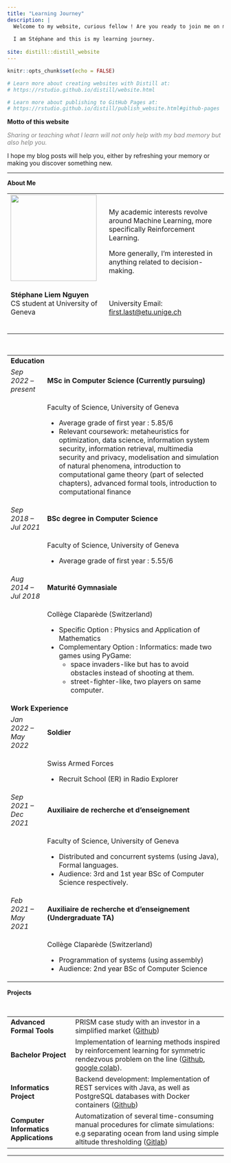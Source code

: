 ```yaml
---
title: "Learning Journey"
description: |
  Welcome to my website, curious fellow ! Are you ready to join me on my journey ?
  
  I am Stéphane and this is my learning journey.
   
site: distill::distill_website
---
```


```r
knitr::opts_chunk$set(echo = FALSE)

# Learn more about creating websites with Distill at:
# https://rstudio.github.io/distill/website.html

# Learn more about publishing to GitHub Pages at:
# https://rstudio.github.io/distill/publish_website.html#github-pages

```

**Motto of this website**

<span style="color:gray">*Sharing or teaching what I learn will not only help with my bad memory but also help you.*</span>
   
I hope my blog posts will help you, either by refreshing your memory or making you discover something new.

---

**About Me**

<!---  <img src="images/profile.jpeg" alt="Profile Picture" class="profile-picture"> --->

<table>
<tr>
<td>
<img align="left" src="images/profile-circle.png" width="200">
</td>
<td>
My academic interests revolve around Machine Learning, more specifically Reinforcement Learning.

More generally, I'm interested in anything related to decision-making.
</td>
</tr>
<tr>
<td>
<p class="small">
**Stéphane Liem Nguyen**<br>
CS student at University of Geneva<br>
<!---Email--->
  <a href="mailto:stephane13ste@gmail.com" target="_blank" rel="noopener noreferrer"><i class="fa fa-envelope" aria-hidden="true"></i></a>&nbsp;
<!---Linkedin--->
  <a href="https://www.linkedin.com/in/stéphane-liem-nguyen/" target="_blank" rel="noopener noreferrer"><i class="fa fa-linkedin"></i></a>&nbsp;
<!---GitHub--->
  <a href="https://github.com/Zenchiyu/" target="_blank" rel="noopener noreferrer"><i class="fab fa-github"></i></a>&nbsp;
<!---ResearchGate--->
  <a href="https://www.researchgate.net/profile/Stephane_Nguyen?ev=hdr_xprf&_tp=eyJjb250ZXh0Ijp7InBhZ2UiOiJfZGlyZWN0In19" target="_blank" rel="noopener noreferrer"><i class="fa-brands fa-researchgate"></i></a>&nbsp;
</p>
</td>
<td>
University Email: <a href="mailto:stephane.nguyen@etu.unige.ch">first.last@etu.unige.ch</a>
</td>
</tr>
</table>


<!--- CV --->
<table>
<tr>
<td colspan="2">**Education**</td>
<tr>
<td>
*Sep 2022 – present*</td>&emsp;<td>**MSc in Computer Science (Currently pursuing)**</td>
</tr>
<tr>
<td></td>
<td>Faculty of Science, University of Geneva

<p class="small">
- Average grade of first year : 5.85/6
- Relevant coursework: metaheuristics for optimization, data science, information system
security, information retrieval, multimedia security and privacy, modelisation and simulation of natural phenomena, introduction to computational game theory (part of selected
chapters), advanced formal tools, introduction to computational finance</p></td>
</tr>

<tr>
<td>
*Sep 2018 – Jul 2021*</td>&emsp;<td>**BSc degree in Computer Science**</td>
</tr>
<tr>
<td></td>
<td>Faculty of Science, University of Geneva

<p class="small">
- Average grade of first year : 5.55/6
</p></td>
</tr>


<tr>
<td>
*Aug 2014 – Jul 2018*</td>&emsp;<td>**Maturité Gymnasiale**</td>
</tr>
<tr>
<td></td>
<td>Collège Claparède (Switzerland)

<p class="small">
<ul>
<li>Specific Option : Physics and Application of Mathematics</li>
<li>Complementary Option : Informatics: made two games using PyGame:
  <ul>
  <li>space invaders-like but has to avoid obstacles instead of shooting at them.</li>
  <li>street-fighter-like, two players on same computer.</li>
  </ul>
</li>
</ul>
</p></td>
</tr>

<!--- -------------------------------------- --->
<tr>
<td colspan="2">**Work Experience**</td>
</tr>
<tr>
<td>
*Jan 2022 – May 2022*</td>&emsp;<td>**Soldier**</td>
</tr>
<tr>
<td></td>
<td>Swiss Armed Forces

<p class="small">
- Recruit School (ER) in Radio Explorer</p></td>
</tr>

<tr>
<td>
*Sep 2021 – Dec 2021*</td>&emsp;<td>**Auxiliaire de recherche et d’enseignement**</td>
</tr>
<tr>
<td></td>
<td>Faculty of Science, University of Geneva

<p class="small">
-  Distributed and concurrent systems (using Java), Formal languages.
- Audience: 3rd and 1st year BSc of Computer Science respectively.
</p></td>
</tr>


<tr>
<td>
*Feb 2021 – May 2021*</td>&emsp;<td>**Auxiliaire de recherche et d’enseignement (Undergraduate TA)**</td>
</tr>
<tr>
<td></td>
<td>Collège Claparède (Switzerland)

<p class="small">
- Programmation of systems (using assembly)
- Audience: 2nd year BSc of Computer Science
</p></td>
</tr>
</table>

<!--- -------------------------------------- --->
**Projects**

<table>
<tr>
<td>
**Advanced Formal Tools**</td>&emsp;<td>PRISM case study with an investor in a simplified market (<a href="https://github.com/Zenchiyu/advanced-formal-tools" target="_blank" rel="noopener noreferrer">Github</a>)</td>

<tr>
<td>
**Bachelor Project**</td>&emsp;<td>Implementation of learning methods inspired by reinforcement learning for symmetric rendezvous problem on the line (<a href="https://github.com/Zenchiyu/bachelor-project" target="_blank" rel="noopener noreferrer">Github</a>, <a href="https://colab.research.google.com/drive/1PQ_DDKtybPYOu60aEphWkZo64BNJOjAH#scrollTo=3oHNhsAj_vgA" target="_blank" rel="noopener noreferrer"> google colab</a>).</td>

<tr>
<td>
**Informatics Project**</td>&emsp;<td>Backend development: Implementation of REST services with Java, as well as PostgreSQL databases with Docker containers (<a href="https://github.com/Zenchiyu/pinfo-moviet" target="_blank" rel="noopener noreferrer">Github</a>)</td>

<!--- https://github.com/Zenchiyu/gym_tic_tac_toe --->

<tr>
<td>
**Computer Informatics Applications**</td>&emsp;<td>Automatization of several time-consuming manual procedures for climate simulations: e.g
separating ocean from land using simple altitude thresholding (<a href="https://gitlab.com/mit_gcm/project" target="_blank" rel="noopener noreferrer">Gitlab</a>)</td>
</tr>
</table>
---